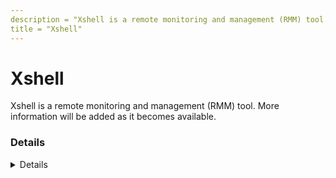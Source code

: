 ---
description = "Xshell is a remote monitoring and management (RMM) tool. More information will be added as it becomes available."
title = "Xshell"
---



# Xshell

Xshell is a remote monitoring and management (RMM) tool. More information will be added as it becomes available.

### Details
<Details author={""}
         category={""}
         created={""}
         website={""}
         lastModified={""}
         privileges={""}
         free={ false }
         verification={ false }
/>

#### Installation Paths
<Card code={ ["C:\\Program Files (x86)\\NetSarang\\xShell\\*", "*\\NetSarang\\xShell\\*", "*\\xShell.exe"] }/>





### Forensic Artifacts








### Detections
- Detects potential processes activity of Xshell RMM tool
  - [Sigma Rule](https://github.com/magicsword-io/LOLRMM/blob/main/detections/sigma/xshell_processes_sigma.yml)


